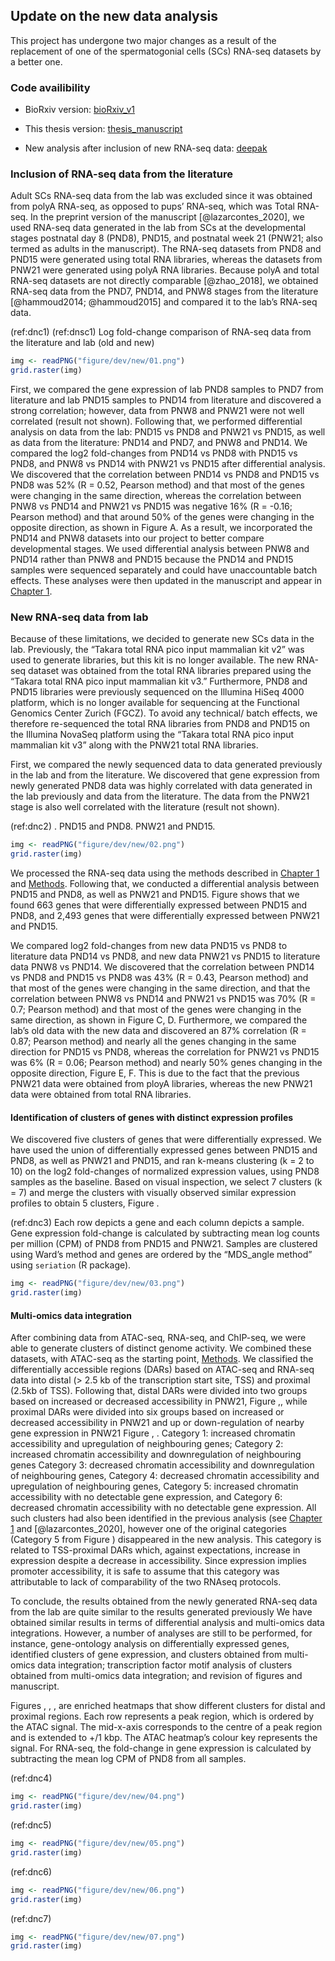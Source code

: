 ## Update on the new data analysis

This project has undergone two major changes as a result of the
replacement of one of the spermatogonial cells (SCs) RNA-seq datasets by
a better one.

### Code availibility

-   BioRxiv version:
    [bioRxiv_v1](https://github.com/mansuylab/SC_postnatal_adult/tree/bioRxiv_v1)

-   This thesis version:
    [thesis_manuscript](https://github.com/mansuylab/SC_postnatal_adult/tree/thesis_manuscript)

-   New analysis after inclusion of new RNA-seq data:
    [deepak](https://github.com/mansuylab/SC_postnatal_adult/tree/deepak)

### Inclusion of RNA-seq data from the literature

Adult SCs RNA-seq data from the lab was excluded since it was obtained
from polyA RNA-seq, as opposed to pups' RNA-seq, which was Total
RNA-seq. In the preprint version of the manuscript [@lazarcontes_2020],
we used RNA-seq data generated in the lab from SCs at the developmental
stages postnatal day 8 (PND8), PND15, and postnatal week 21 (PNW21; also
termed as adults in the manuscript). The RNA-seq datasets from PND8 and
PND15 were generated using total RNA libraries, whereas the datasets
from PNW21 were generated using polyA RNA libraries. Because polyA and
total RNA-seq datasets are not directly comparable [@zhao_2018], we
obtained RNA-seq data from the PND7, PND14, and PNW8 stages from the
literature [@hammoud2014; @hammoud2015] and compared it to the lab's
RNA-seq data.

(ref:dnc1) \textbf{Log\textsubscript{2} fold-change comparison of RNA-seq data from the literature and lab (old and new).}
(ref:dnsc1) Log\textsubscript{2} fold-change comparison of RNA-seq data
from the literature and lab (old and new)

```r
img <- readPNG("figure/dev/new/01.png")
grid.raster(img)
```

First, we compared the gene expression of lab PND8 samples to PND7 from
literature and lab PND15 samples to PND14 from literature and discovered
a strong correlation; however, data from PNW8 and PNW21 were not well
correlated (result not shown). Following that, we performed differential
analysis on data from the lab: PND15 vs PND8 and PNW21 vs PND15, as well
as data from the literature: PND14 and PND7, and PNW8 and PND14. We
compared the log2 fold-changes from PND14 vs PND8 with PND15 vs PND8,
and PNW8 vs PND14 with PNW21 vs PND15 after differential analysis. We
discovered that the correlation between PND14 vs PND8 and PND15 vs PND8
was 52% (R = 0.52, Pearson method) and that most of the genes were
changing in the same direction, whereas the correlation between PNW8 vs
PND14 and PNW21 vs PND15 was negative 16% (R = -0.16; Pearson method)
and that around 50% of the genes were changing in the opposite
direction, as shown in Figure \ref{fig:dn1}A. As a result, we incorporated the PND14
and PNW8 datasets into our project to better compare developmental
stages. We used differential analysis between PNW8 and PND14 rather than
PNW8 and PND15 because the PND14 and PND15 samples were sequenced
separately and could have unaccountable batch effects. These analyses
were then updated in the manuscript and appear in [Chapter
1](\#chapter1).

### New RNA-seq data from lab

Because of these limitations, we decided to generate new SCs data in the
lab. Previously, the "Takara total RNA pico input mammalian kit v2" was
used to generate libraries, but this kit is no longer available. The new
RNA-seq dataset was obtained from the total RNA libraries prepared using
the "Takara total RNA pico input mammalian kit v3." Furthermore, PND8
and PND15 libraries were previously sequenced on the Illumina HiSeq 4000
platform, which is no longer available for sequencing at the Functional
Genomics Center Zurich (FGCZ). To avoid any technical/ batch effects, we
therefore re-sequenced the total RNA libraries from PND8 and PND15 on
the Illumina NovaSeq platform using the "Takara total RNA pico input
mammalian kit v3" along with the PNW21 total RNA libraries.

First, we compared the newly sequenced data to data generated previously
in the lab and from the literature. We discovered that gene expression
from newly generated PND8 data was highly correlated with data generated
in the lab previously and data from the literature. The data from the
PNW21 stage is also well correlated with the literature (result not
shown).

(ref:dnc2) \textbf{Volcano plot of differentially expressed genes (adjusted \textit{P} $\leq$ 0.05 and absolute Log\textsubscript{2}FC $\geq$ 1)}.\newline
\textbf{A:} PND15 and PND8. \newline \textbf{B:} PNW21 and PND15.

```r
img <- readPNG("figure/dev/new/02.png")
grid.raster(img)
```

We processed the RNA-seq data using the methods described in [Chapter
1](\#chapter1)
and [Methods](#methods). Following that, we conducted a differential analysis
between PND15 and PND8, as well as PNW21 and PND15. Figure \ref{fig:dn2} shows that
we found 663 genes that were differentially expressed between PND15 and
PND8, and 2,493 genes that were differentially expressed between PNW21
and PND15.

We compared log2 fold-changes from new data PND15 vs PND8 to literature
data PND14 vs PND8, and new data PNW21 vs PND15 to literature data PNW8
vs PND14. We discovered that the correlation between PND14 vs PND8 and
PND15 vs PND8 was 43% (R = 0.43, Pearson method) and that most of the
genes were changing in the same direction, and that the correlation
between PNW8 vs PND14 and PNW21 vs PND15 was 70% (R = 0.7; Pearson
method) and that most of the genes were changing in the same direction,
as shown in Figure \ref{fig:dn1}C, \ref{fig:dn1}D. Furthermore, we compared the lab's old data
with the new data and discovered an 87% correlation (R = 0.87; Pearson
method) and nearly all the genes changing in the same direction for
PND15 vs PND8, whereas the correlation for PNW21 vs PND15 was 6% (R =
0.06; Pearson method) and nearly 50% genes changing in the opposite
direction, Figure \ref{fig:dn1}E, \ref{fig:dn1}F. This is due to the fact that the previous
PNW21 data were obtained from ployA libraries, whereas the new PNW21
data were obtained from total RNA libraries.

#### Identification of clusters of genes with distinct expression profiles

We discovered five clusters of genes that were differentially expressed.
We have used the union of differentially expressed genes between PND15
and PND8, as well as PNW21 and PND15, and ran k-means clustering (k = 2
to 10) on the log2 fold-changes of normalized expression values, using
PND8 samples as the baseline. Based on visual inspection, we select 7
clusters (k = 7) and merge the clusters with visually observed similar
expression profiles to obtain 5 clusters, Figure \ref{fig:dn3}.

(ref:dnc3) \textbf{K-means clustering (k = 5) of genes with differential expression in postnatal versus adult spermatogonial cells.}
Each row depicts a gene and each column depicts a sample. Gene
expression fold-change is calculated by subtracting mean
log\textsubscript{2} counts per million (CPM) of PND8 from PND15 and
PNW21. Samples are clustered using Ward's method and genes are ordered
by the "MDS_angle method" using `seriation` (R package).

```r
img <- readPNG("figure/dev/new/03.png")
grid.raster(img)
```

#### Multi-omics data integration

After combining data from ATAC-seq, RNA-seq, and ChIP-seq, we were able
to generate clusters of distinct genome activity. We combined these
datasets, with ATAC-seq as the starting point, [Methods](#methods). We classified
the differentially accessible regions (DARs) based on ATAC-seq and
RNA-seq data into distal (\> 2.5 kb of the transcription start site,
TSS) and proximal (2.5kb of TSS). Following that, distal DARs were
divided into two groups based on increased or decreased accessibility in
PNW21, Figure \ref{fig:dn4},\ref{fig:dn6}, while proximal DARs were divided into six groups
based on increased or decreased accessibility in PNW21 and up or
down-regulation of nearby gene expression in PNW21 Figure \ref{fig:dn5}, \ref{fig:dn7}.
Category 1: increased chromatin accessibility and upregulation of
neighbouring genes; Category 2: increased chromatin accessibility and
downregulation of neighbouring genes Category 3: decreased chromatin
accessibility and downregulation of neighbouring genes, Category 4:
decreased chromatin accessibility and upregulation of neighbouring
genes, Category 5: increased chromatin accessibility with no detectable
gene expression, and Category 6: decreased chromatin accessibility with
no detectable gene expression. All such clusters had also been
identified in the previous analysis (see [Chapter
1](\#chapter1) and
[@lazarcontes_2020], however one of the original categories (Category 5
from Figure \ref{fig:dn5}) disappeared in the new analysis. This category is related
to TSS-proximal DARs which, against expectations, increase in expression
despite a decrease in accessibility. Since expression implies promoter
accessibility, it is safe to assume that this category was attributable
to lack of comparability of the two RNAseq protocols.

To conclude, the results obtained from the newly generated RNA-seq data
from the lab are quite similar to the results generated previously We
have obtained similar results in terms of differential analysis and
multi-omics data integrations. However, a number of analyses are still
to be performed, for instance, gene-ontology analysis on differentially
expressed genes, identified clusters of gene expression, and clusters
obtained from multi-omics data integration; transcription factor motif
analysis of clusters obtained from multi-omics data integration; and
revision of figures and manuscript.

Figures \ref{fig:dn4}, \ref{fig:dn5}, \ref{fig:dn6}, \ref{fig:dn7} are enriched heatmaps that show different clusters for
distal and proximal regions. Each row represents a peak region, which is
ordered by the ATAC signal. The mid-x-axis corresponds to the centre of
a peak region and is extended to +/1 kbp. The ATAC heatmap's colour key
represents the signal. For RNA-seq, the fold-change in gene expression
is calculated by subtracting the mean log\textsubscript{2} CPM of PND8
from all samples.

(ref:dnc4) \textbf{Enriched heatmap of distal differentially accessible regions.}

```r
img <- readPNG("figure/dev/new/04.png")
grid.raster(img)
```

(ref:dnc5) \textbf{Enriched heatmap of proximal differentially accessible regions.}

```r
img <- readPNG("figure/dev/new/05.png")
grid.raster(img)
```

(ref:dnc6) \textbf{Enriched heatmap of distal differentially accessible regions with ChIP-seq and BS-seq data.}

```r
img <- readPNG("figure/dev/new/06.png")
grid.raster(img)
```

(ref:dnc7) \textbf{Enriched heatmap of proximal differentially accessible regions with ChIP-seq and BS-seq data.}

```r
img <- readPNG("figure/dev/new/07.png")
grid.raster(img)
```
